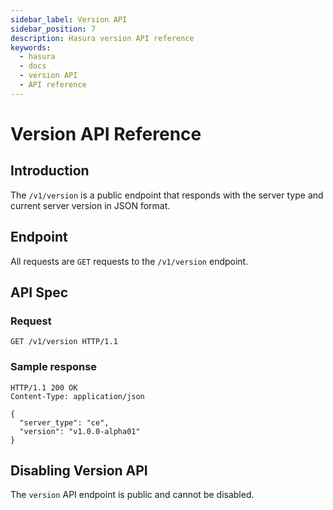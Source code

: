 ```yaml
---
sidebar_label: Version API
sidebar_position: 7
description: Hasura version API reference
keywords:
  - hasura
  - docs
  - version API
  - API reference
---
```


# Version API Reference

## Introduction

The `/v1/version` is a public endpoint that responds with the server
type and current server version in JSON format.

## Endpoint

All requests are `GET` requests to the `/v1/version` endpoint.

## API Spec

### Request

```http
GET /v1/version HTTP/1.1
```

### Sample response

```http
HTTP/1.1 200 OK
Content-Type: application/json

{
  "server_type": "ce",
  "version": "v1.0.0-alpha01"
}
```

## Disabling Version API

The `version` API endpoint is public and cannot be disabled.
